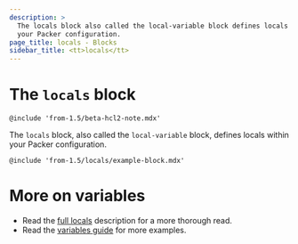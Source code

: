 ```yaml
---
description: >
  The locals block also called the local-variable block defines locals within
  your Packer configuration.
page_title: locals - Blocks
sidebar_title: <tt>locals</tt>
---
```


# The `locals` block

`@include 'from-1.5/beta-hcl2-note.mdx'`

The `locals` block, also called the `local-variable` block, defines locals within
your Packer configuration.

`@include 'from-1.5/locals/example-block.mdx'`

# More on variables

- Read the [full locals](/docs/templates/hcl_templates/locals) description for a more
  thorough read.
- Read the [variables guide](/guides/hcl/variables) for more examples.
